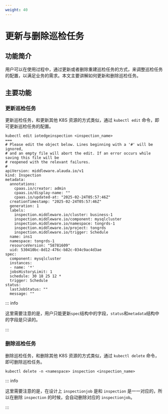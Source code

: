 ```yaml
---
weight: 40
---
```


# 更新与删除巡检任务

## 功能简介

用户可以在使用过程中，通过更新或者删除重建巡检任务的方式，来调整巡检任务的配置，以满足业务的需求。本文主要讲解如何更新和删除巡检任务。

## 主要功能

### 更新巡检任务

更新巡检任务，和更新其他 K8S 资源的方式类似，通过 `kubectl edit` 命令，即可更新巡检任务的配置。
```shell
kubectl edit iotedgeinspection <inspection_name>
===
# Please edit the object below. Lines beginning with a '#' will be ignored,
# and an empty file will abort the edit. If an error occurs while saving this file will be
# reopened with the relevant failures.
#
apiVersion: middleware.alauda.io/v1
kind: Inspection
metadata:
  annotations:
    cpaas.io/creator: admin
    cpaas.io/display-name: ""
    cpaas.io/updated-at: "2025-02-24T05:57:46Z"
  creationTimestamp: "2025-02-24T05:57:46Z"
  generation: 1
  labels:
    inspection.middleware.io/cluster: business-1
    inspection.middleware.io/component: mysqlcluster
    inspection.middleware.io/namespace: tongrds-1
    inspection.middleware.io/project: tongrds
    inspection.middleware.io/trigger: Schedule
  name: ins1
  namespace: tongrds-1
  resourceVersion: "58781609"
  uid: 530410bc-8d12-476c-b82c-034c9ac4d3ae
spec:
  component: mysqlcluster
  instances:
  - name: '*'
  jobsHistoryLimit: 1
  schedule: 30 18 25 12 *
  trigger: Schedule
status:
  lastJobStatus: ""
  message: ""
```

::: info

这里需要注意的是，用户只能更新`spec`结构中的字段，`status`和`metadata`结构中的字段是只读的。

:::

### 删除巡检任务

删除巡检任务，和删除其他 K8S 资源的方式类似，通过 `kubectl delete` 命令，即可删除巡检任务。

```shell
kubectl delete -n <namespace> inspection <inspection_name>
```

::: info

这里需要注意的是，在设计上 `inspectionjob` 是和 `inspection` 是一一对应的，所以在删除 `inspection` 的时候，会自动删除对应的 `inspectionjob`。

:::
